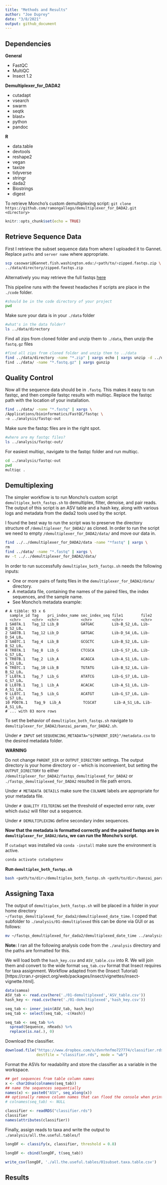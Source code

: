 ```yaml
---
title: "Methods and Results"
author: "Joe Duprey"
date: "3/8/2021"
output: github_document
---
```

## Dependencies 

**General**  

 - FastQC  
 - MultiQC 
 - Insect 1.2
 
**Demultiplexer_for_DADA2**  

 - cutadapt  
 - vsearch  
 - swarm  
 - seqtk    
 - blast+  
 - python  
 - pandoc  
 
**R**  

 - data.table  
 - devtools    
 - reshape2    
 - vegan    
 - taxize    
 - tidyverse    
 - stringr    
 - dada2    
 - Biostrings    
 - digest    

To retrieve Moncho's custom demultiplexing script:
`git clone https://github.com/ramongallego/demultiplexer_for_DADA2.git <directory>`
 
```r
knitr::opts_chunk$set(echo = TRUE)
```

## Retrieve Sequence Data

First I retrieve the subset sequence data from where I uploaded it to Gannet. Replace `paths` and `server name` where appropriate. 

```bash
scp casowari@Gannet.fish.washington.edu:/<path/to/>zipped.fastqs.zip \
../data/directory/zipped.fastqs.zip
```

Alternatively you may retrieve the full fastqs [here](https://drive.google.com/drive/folders/1XtuDMdlnk9V2acNiPJo5T6O1Tp0KjaCz)

This pipeline runs with the fewest headaches if scripts are place in the `./code` folder.

```bash
#should be in the code directory of your project
pwd
```

Make sure your data is in your `./data` folder

```bash
#what's in the data folder?
ls ../data/directory
```

Find all zips from cloned folder and unzip them to `./data`, then unzip the `fastq.gz` files

```bash
#find all zips from cloned folder and unzip them to ../data
find ../data/directory -name "*.zip" | xargs echo | xargs unzip -d ../data \
find ../data/ -name "*.fastq.gz" | xargs gunzip
```

## Quality Control

Now all the sequence data should be in `.fastq`. This makes it easy to run fastqc, and then compile fastqc results with multiqc. Replace the fastqc path with the location of your installation.  

```bash
find ../data/ -name "*.fastq" | xargs \
/Applications/bioinformatics/FastQC/fastqc \
-o ../analysis/fastqc-out
```

Make sure the fastqc files are in the right spot.

```bash
#where are my fastqc files?
ls ../analysis/fastqc-out/
```

For easiest multiqc, navigate to the fastqc folder and run multiqc.

```bash
cd ../analysis/fastqc-out
pwd
multiqc .
```

## Demultiplexing 

The simpler workflow is to run Moncho's custom script `demultiplex_both_fastqs.sh` to demultiplex, filter, denoise, and pair reads. The output of this script is an ASV table and a hash key, along with various logs and metadata from the dada2 tools used by the script.

I found the best way to run the script was to preserve the directory structure of `/demultiplexer_for_DADA2/` as cloned. In order to run the script we need to empty `/demultiplexer_for_DADA2/data/` and move our data in. 

```bash
find ../../demultiplexer_for_DADA2/data -name "*fastq" | xargs \
rm 
find ../data/ -name "*.fastq" | xargs \
mv -t ../../demultiplexer_for_DADA2/data/
```

In order to run successfully `demultiplex_both_fastqs.sh` needs the following inputs:  

 - One or more pairs of fastq files in the `demultiplexer_for_DADA2/data/` directory.
 - A metadata file, containing the names of the paired files, the index sequences, and the sample name.
 - See Moncho's metadata example:
 
 ```
# A tibble: 93 x 6
   sample_id Tag    pri_index_name sec_index_seq file1        file2       
   <chr>     <chr>  <chr>          <chr>         <chr>        <chr>       
 1 SA07A.1   Tag_12 Lib_B          GATGAC        Lib-B_S2_L0… Lib-B_S2_L0…
 2 SA07B.1   Tag_12 Lib_D          GATGAC        Lib-D_S4_L0… Lib-D_S4_L0…
 3 SA07C.1   Tag_4  Lib_B          GCGCTC        Lib-B_S2_L0… Lib-B_S2_L0…
 4 TR07A.1   Tag_8  Lib_G          CTCGCA        Lib-G_S7_L0… Lib-G_S7_L0…
 5 TR07B.1   Tag_2  Lib_A          ACAGCA        Lib-A_S1_L0… Lib-A_S1_L0…
 6 TR07C.1   Tag_10 Lib_B          TGTATG        Lib-B_S2_L0… Lib-B_S2_L0…
 7 LL07A.1   Tag_7  Lib_G          ATATCG        Lib-G_S7_L0… Lib-G_S7_L0…
 8 LL07B.1   Tag_1  Lib_A          ACACAC        Lib-A_S1_L0… Lib-A_S1_L0…
 9 LL07C.1   Tag_5  Lib_G          ACATGT        Lib-G_S7_L0… Lib-G_S7_L0…
10 PO07A.1   Tag_9  Lib_A          TCGCAT        Lib-A_S1_L0… Lib-A_S1_L0…
# ... with 83 more rows
```
To set the behavior of `demultiplex_both_fastqs.sh` navigate to `demultiplexer_for_DADA2/banzai_params_for_DADA2.sh`.

Under `# INPUT` set `SEQUENCING_METADATA="${PARENT_DIR}"/metadata.csv` to the desired metadata folder.

**WARNING** 

Do not change `PARENT_DIR` or `OUTPUT_DIRECTORY` settings. The output directory is your home directory or `~` which is inconvenient, but setting the `OUTPUT_DIRECTORY` to either `/demultiplexer_for_DADA2/fastqs_demultiplexed_for_DADA2` or  `./fastqs_demultiplexed_for_DADA2` resulted in file path errors. 

Under `# METADATA DETAILS` make sure the `COLNAME` labels are appropriate for your metadata file. 

Under `# QUALITY FILTERING` set the threshold of expected error rate, over which `dada2` will filter out a sequence.

Under `# DEMULTIPLEXING` define secondary index sequences.

**Now that the metadata is formatted correctly and the paired fastqs are in `demultiplexer_for_DADA2/data`, we can run the Moncho's script.**

If `cutadapt` was installed via `conda -install` make sure the environment is active.
```bash
conda activate cutadaptenv
```

**Run `demultiplex_both_fastqs.sh`**
```bash
bash <path/to/dir>/demultiplex_both_fastqs.sh <path/to/dir>/banzai_params_for_dada2.sh
```

## Assigning Taxa 

The output of `demultiplex_both_fastqs.sh` will be placed in a folder in your home directory `~/fastqs_demultiplexed_for_dada2/demultiplexed_date_time`. I coped that subfolder to `./analysis/01-demultiplexed` this can be done via GUI or as follows:

```bash
mv ~/fastqs_demultiplexed_for_dada2/demultiplexed_date_time ../analysis/01-demultiplexed

```

**Note:** I ran all the following analysis code from the `./analysis` directory and the paths are formatted for this. 

We will load both the `hash_key.csv` and `ASV_table.csv` into R. We will join them and convert to the wide format `seq_tab.csv` format that Insect requires for taxa assignment.
Workflow adapted from the (Insect Tutorial)[https://cran.r-project.org/web/packages/insect/vignettes/insect-vignette.html].


```r
data(samoa)
ASV_tab <- read.csv(here('./01-demultiplexed','ASV_table.csv'))
hash_key <- read.csv(here('./01-demultiplexed','hash_key.csv'))

seq_tab <- inner_join(ASV_tab, hash_key)
seq_tab <- select(seq_tab, -c(Hash))

seq_tab <- seq_tab %>% 
  spread(Sequence, nReads) %>%
  replace(is.na(.), 0)

```

Download the classifier.

```r
download.file("https://www.dropbox.com/s/dvnrhnfmo727774/classifier.rds?dl=1", 
              destfile = "classifier.rds", mode = "wb")
```

Format the ASVs for readability and store the classifier as a variable in the workspace. 
```r
## get sequences from table column names
x <- char2dna(colnames(seq_tab))
## name the sequences sequentially
names(x) <- paste0("ASV", seq_along(x))
## optionally remove column names that can flood the console when printed
# colnames(seq_tab) <- NULL 

classifier <- readRDS("classifier.rds")
classifier
names(attributes(classifier))
```

Finally, assign reads to taxa and write the output to `./analysis/all.the.useful.tables/`!

```r
longDF <- classify(x, classifier, threshold = 0.8)

longDF <- cbind(longDF, t(seq_tab))

write_csv(longDF, './all.the.useful.tables/01subset.taxa.table.csv')
```

## Results 